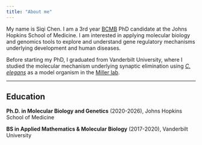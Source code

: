 ```yaml
---
title: "About me"
---
```


My name is Siqi Chen. I am a 3rd year [BCMB](https://bcmb.bs.jhmi.edu) PhD candidate at the Johns Hopkins School of Medicine. I am interested in applying molecular biology and genomics tools to explore and understand gene regulatory mechanisms underlying development and human diseases.

Before starting my PhD, I graduated from Vanderbilt University, where I studied the molecular mechanism underlying synaptic elimination using [*C. elegans*](http://www.wormbook.org) as a model organism in the [Miller lab](https://lab.vanderbilt.edu/miller-lab/members/).

------------------------------------------------------------------------

## Education

**Ph.D. in Molecular Biology and Genetics** (2020-2026), Johns Hopkins School of Medicine

**BS in Applied Mathematics & Molecular Biology** (2017-2020), Vanderbilt University
